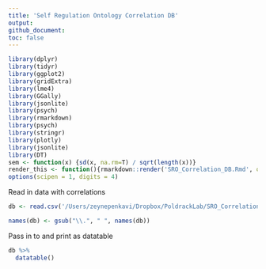 ```yaml
---
title: 'Self Regulation Ontology Correlation DB'
output:
github_document:
toc: false
---
```


```r
library(dplyr)
library(tidyr)
library(ggplot2)
library(gridExtra)
library(lme4)
library(GGally)
library(jsonlite)
library(psych)
library(rmarkdown)
library(psych)
library(stringr)
library(plotly)
library(jsonlite)
library(DT)
sem <- function(x) {sd(x, na.rm=T) / sqrt(length(x))}
render_this <- function(){rmarkdown::render('SRO_Correlation_DB.Rmd', output_dir = '/Users/zeynepenkavi/Dropbox/PoldrackLab/SRO_Correlation_DB', html_notebook(toc = F, toc_float = F, code_folding = 'hide'))}
options(scipen = 1, digits = 4)
```

Read in data with correlations

```r
db <- read.csv('/Users/zeynepenkavi/Dropbox/PoldrackLab/SRO_Correlation_DB/All Correlations.csv')

names(db) <- gsub("\\.", " ", names(db))
```


Pass in to and print as datatable

```r
db %>%
  datatable()
```
